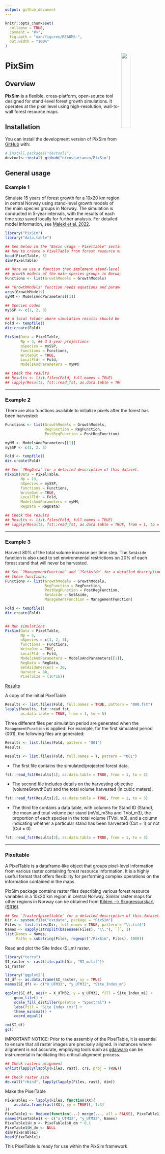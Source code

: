```yaml
---
output: github_document
---
```


<!-- README.md is generated from README.Rmd. Please edit that file -->

```r
knitr::opts_chunk$set(
  collapse = TRUE,
  comment = "#>",
  fig.path = "man/figures/README-",
  out.width = "100%"
)
```

<!-- badges: start -->
<!-- badges: end -->

<img src="inst/extdata/logo.png" align="right" width="25%" />

# PixSim

## Overview
**PixSim** is a flexible, cross-platform, open-source tool designed 
for stand-level forest growth simulations. It operates at the pixel level 
using high-resolution, wall-to-wall forest resource maps.

## Installation

You can install the development version of PixSim from [GitHub](https://github.com/) with:

``` r
# install.packages("devtools")
devtools::install_github("nicoscattaneo/PixSim")
```

## General usage

### Example 1
Simulate 15 years of forest growth for a 10x20 km region in central Norway using
stand-level growth models of the main species groups in Norway. The simulation 
is conducted in 5-year intervals, with the results of each time step saved 
locally for further analysis.
For detailed model information, see [Maleki et al. 2022](https://doi.org/10.1080/02827581.2022.2056632).

```r
library("PixSim")
library("data.table")

## See below in the "Basic usage - Pixeltable" section to learn 
## how to create a PixelTable from forest resource maps.
head(PixelTable, 3)
dim(PixelTable)

## Here we use a function that implement stand-level 
## growth models of the main species groups in Norway
Functions <- list(GrowthModels = GrowthModels)

## "GrowthModels" function needs equations and parameters to be specified.
args(GrowthModels)
myMM <- ModelsAndParameters[[1]]

## Species codes
mySSP <- c(1, 2, 3)

## A local folder where simulation results should be written.
Fold <- tempfile()
dir.create(Fold)

PixSim(Data = PixelTable,
       Np = 3, ## 3 5-year projections
       nSpecies = mySSP,
       functions = Functions,
       WriteOut = TRUE,
       LocalFldr = Fold,
       ModelsAndParameters = myMM)

## Check the results
## Results <- list.files(Fold, full.names = TRUE)
## lapply(Results, fst::read_fst, as.data.table = TRUE, from = 1, to = 5)

```

---

### Example 2
There are also functions available to initialize pixels after the forest has been harvested:

```r
Functions <- list(GrowthModels = GrowthModels,
                  RegFunction = RegFunction, 
                  PostRegFunction = PostRegFunction)

myMM <- ModelsAndParameters[[1]]
mySSP <- c(1, 2, 3)

Fold <- tempfile()
dir.create(Fold)

## See `?RegData` for a detailed description of this dataset.
PixSim(Data = PixelTable,
       Np = 10, 
       nSpecies = mySSP,
       functions = Functions,
       WriteOut = TRUE,
       LocalFldr = Fold,
       ModelsAndParameters = myMM,
       RegData = RegData)

## Check the results
## Results <- list.files(Fold, full.names = TRUE)
## lapply(Results, fst::read_fst, as.data.table = TRUE, from = 1, to = 5)
```

---

### Example 3

Harvest 80% of the total volume increase per time step. The `SetAside` function 
is also used to set environmental restrictions on 20% of each forest stand 
that will never be harvested.

```r
## See `?ManagementFunction` and `?SetAside` for a detailed description of 
## these functions.
Functions <- list(GrowthModels = GrowthModels,
                  RegFunction = RegFunction, 
                  PostRegFunction = PostRegFunction,
                  SetAside = SetAside,
                  ManagementFunction = ManagementFunction)

Fold <- tempfile()
dir.create(Fold)


## Run simulations
PixSim(Data = PixelTable,
       Np = 5,
       nSpecies = c(1, 2, 3),
       functions = Functions,
       WriteOut = TRUE,
       LocalFldr = Fold,
       ModelsAndParameters = ModelsAndParameters[[1]],
       RegData = RegData,
       SetAsidePercent = 20,
       Harvest = 80, 
       PixelSize = (16*16))

```

<ins>Results</ins>

A copy of the initial PixelTable
```r
Results <- list.files(Fold, full.names = TRUE, pattern = "000.fst")
lapply(Results, fst::read_fst,
       as.data.table = TRUE, from = 1, to = 5)

```

Three different files per simulation period are generated when 
the `ManagementFunction` is applied. For example, for the first simulated period
(001), the following files are generated:

```r
Results <- list.files(Fold, pattern = "001")
Results
```

```r
Results <- list.files(Fold, full.names = T, pattern = "001")
```



- The first file contains the simulated/projected forest data.
```r
fst::read_fst(Results[1], as.data.table = TRUE, from = 1, to = 5)
```



- The second file includes details on the harvesting objective (volumeGrowthCut) 
and the total volume harvested (in cubic meters).
```r
fst::read_fst(Results[2], as.data.table = TRUE, from = 1, to = 5)
```



- The third file contains a data.table, with columns for Stand ID (Stand), the 
mean and total volume per stand (mVol_m3ha and TVol_m3), the proportion of each 
species in the total volume (TVol_m3), and a column indicating whether a 
particular stand has been harvested (Cut = 1) or not (Cut = 0).
```r
fst::read_fst(Results[3], as.data.table = TRUE, from = 1, to = 5)
```


---

### Pixeltable
A PixelTable is a dataframe-like object that groups pixel-level information 
from various raster containing forest resource information. It is a highly 
useful format that offers flexibility for performing complex operations on the 
information contained in the maps.


PixSim package contains raster files describing various forest resource 
variables in a 10x20 km region in central Norway. Similar raster maps for 
other regions in Norway can be obtained from 
[Kilden -->  Skogressurskart (SR16)](https://kilden.nibio.no/).

```r
## See `?raster4pixeltable` for a detailed description of this dataset.
Dir <- system.file("extdata", package = "PixSim")
Files <- list.files(Dir, full.names = TRUE, pattern = "\\.tif$")
Names <- sapply(strsplit(basename(Files), "\\."), `[`, 1)
list(Names = Names, 
     Paths = substring(Files, regexpr("/PixSim", Files), 1000))
```

Read and plot the Site Index (SI_m) raster.
```r
library("terra")
SI_raster <- rast(file.path(Dir, "SI_m.tif"))
SI_raster
```

```r
library("ggplot2")
SI_df <- as.data.frame(SI_raster, xy = TRUE)
names(SI_df) <- c("X_UTM32", "y_UTM32", "Site_Index_m")
```

```r
ggplot(SI_df, aes(x = X_UTM32, y = y_UTM32, fill = Site_Index_m)) +
    geom_tile() +
    scale_fill_distiller(palette = "Spectral") +
    labs(fill = "Site Index (m)") +
    theme_minimal() +
    coord_equal()
```

```r
rm(SI_df)
gc()
```

IMPORTANT NOTICE: Prior to the assembly of the PixelTable, it is essential to 
ensure that all raster images are precisely aligned. In instances where 
alignment is not accurate, employing tools such as 
[gdalwarp](https://gdal.org/programs/gdalwarp.html) can be instrumental 
in facilitating this critical alignment process.

```r
## Check rasters alignment
unlist(lapply(lapply(Files, rast), crs, proj = TRUE))

## Check raster size
do.call("rbind", lapply(lapply(Files, rast), dim))
```

Make the PixelTable

```r
PixeTable1 <- lapply(Files, function(XX){
    as.data.frame(rast(XX), xy = TRUE)[, 1:3]
})
PixeTable1 <- Reduce(function(...) merge(..., all = FALSE), PixeTable1)
names(PixeTable1) <- c("x_UTM32", "y_UTM32", Names)
PixeTable1$H_m <- PixeTable1$H_dm * 0.1
PixeTable1$H_dm <- NULL
dim(PixeTable1)
head(PixeTable1)
```

This PixelTable is ready for use within the PixSim framework.







